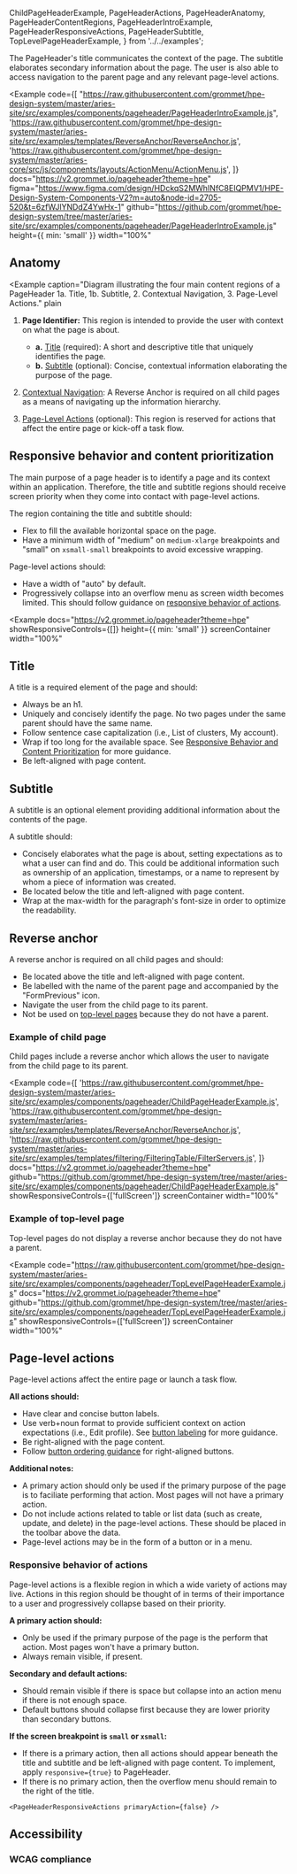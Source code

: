   ChildPageHeaderExample,
  PageHeaderActions,
  PageHeaderAnatomy,
  PageHeaderContentRegions,
  PageHeaderIntroExample,
  PageHeaderResponsiveActions,
  PageHeaderSubtitle,
  TopLevelPageHeaderExample,
} from '../../examples';

The PageHeader's title communicates the context of the page. The subtitle elaborates secondary information about the page. The user is also able to access navigation to the parent page and any relevant page-level actions.

<Example
  code={[
    "https://raw.githubusercontent.com/grommet/hpe-design-system/master/aries-site/src/examples/components/pageheader/PageHeaderIntroExample.js",
    'https://raw.githubusercontent.com/grommet/hpe-design-system/master/aries-site/src/examples/templates/ReverseAnchor/ReverseAnchor.js',
    'https://raw.githubusercontent.com/grommet/hpe-design-system/master/aries-core/src/js/components/layouts/ActionMenu/ActionMenu.js',
  ]}
  docs="https://v2.grommet.io/pageheader?theme=hpe"
  figma="https://www.figma.com/design/HDckqS2MWhINfC8EIQPMV1/HPE-Design-System-Components-V2?m=auto&node-id=2705-520&t=6zfWJlYNDdZ4YwHx-1"
  github="https://github.com/grommet/hpe-design-system/tree/master/aries-site/src/examples/components/pageheader/PageHeaderIntroExample.js"
  height={{ min: 'small' }}
  width="100%"
>

  <PageHeaderIntroExample />
</Example>

## Anatomy

<Example
  caption="Diagram illustrating the four main content regions of a PageHeader 1a. Title, 1b. Subtitle, 2. Contextual Navigation, 3. Page-Level Actions."
  plain
>
  <PageHeaderAnatomy />
</Example>

1. **Page Identifier:** This region is intended to provide the user with context on what the page is about.

   - **a.** [Title](#title) (required): A short and descriptive title that uniquely identifies the page.
   - **b.** [Subtitle](#subtitle) (optional): Concise, contextual information elaborating the purpose of the page.

2. [Contextual Navigation](#reverse-anchor): A Reverse Anchor is required on all child pages as a means of navigating up the information hierarchy.
3. [Page-Level Actions](#page-level-actions) (optional): This region is reserved for actions that affect the entire page or kick-off a task flow.

## Responsive behavior and content prioritization

The main purpose of a page header is to identify a page and its context within an application. Therefore, the title and subtitle regions should receive screen priority when they come into contact with page-level actions.

The region containing the title and subtitle should:

- Flex to fill the available horizontal space on the page.
- Have a minimum width of "medium" on `medium-xlarge` breakpoints and "small" on `xsmall-small` breakpoints to avoid excessive wrapping.

Page-level actions should:

- Have a width of "auto" by default.
- Progressively collapse into an overflow menu as screen width becomes limited. This should follow guidance on [responsive behavior of actions](#responsive-behavior-of-actions).

<Notification
  width="large"
  status="info"
  message="Resize your window to see how the content regions adapt at various screen widths."
/>

<Example
  docs="https://v2.grommet.io/pageheader?theme=hpe"
  showResponsiveControls={[]}
  height={{ min: 'small' }}
  screenContainer
  width="100%"
>
  <PageHeaderContentRegions />
</Example>

## Title

A title is a required element of the page and should:

- Always be an h1.
- Uniquely and concisely identify the page. No two pages under the same parent should have the same name.
- Follow sentence case capitalization (i.e., List of clusters, My account).
- Wrap if too long for the available space. See [Responsive Behavior and Content Prioritization](#responsive-behavior-and-content-prioritization) for more guidance.
- Be left-aligned with page content.

## Subtitle

A subtitle is an optional element providing additional information about the contents of the page.

A subtitle should:

- Concisely elaborates what the page is about, setting expectations as to what a user can find and do. This could be additional information such as ownership of an application, timestamps, or a name to represent by whom a piece of information was created.
- Be located below the title and left-aligned with page content.
- Wrap at the max-width for the paragraph's font-size in order to optimize the readability.

<BestPracticeGroup columns="100%">
  <Example
    bestPractice={{
      type: 'do',
      message:
        'Include concise, high-priority metadata in the subtitle that aids page identification.',
    }}
    width="100%"
    height={{ min: 'small' }}
  >
    <PageHeaderSubtitle />
  </Example>
  <Example
    bestPractice={{
      type: 'dont',
      message: `Don't clutter the Page Header with all of the page metadata. Instead, include this in the page content.`,
    }}
    width="100%"
    height={{ min: 'small' }}
  >
    <PageHeaderSubtitle bestPractice={false} />
  </Example>
</BestPracticeGroup>

## Reverse anchor

A reverse anchor is required on all child pages and should:

- Be located above the title and left-aligned with page content.
- Be labelled with the name of the parent page and accompanied by the "FormPrevious" icon.
- Navigate the user from the child page to its parent.
- Not be used on [top-level pages](#example-of-top-level-page) because they do not have a parent.

### Example of child page

Child pages include a reverse anchor which allows the user to navigate from the child page to its parent.

<Example
  code={[
    'https://raw.githubusercontent.com/grommet/hpe-design-system/master/aries-site/src/examples/components/pageheader/ChildPageHeaderExample.js',
    'https://raw.githubusercontent.com/grommet/hpe-design-system/master/aries-site/src/examples/templates/ReverseAnchor/ReverseAnchor.js',
    'https://raw.githubusercontent.com/grommet/hpe-design-system/master/aries-site/src/examples/templates/filtering/FilteringTable/FilterServers.js',
  ]}
  docs="https://v2.grommet.io/pageheader?theme=hpe"
  github="https://github.com/grommet/hpe-design-system/tree/master/aries-site/src/examples/components/pageheader/ChildPageHeaderExample.js"
  showResponsiveControls={['fullScreen']}
  screenContainer
  width="100%"
>
  <ChildPageHeaderExample />
</Example>

### Example of top-level page

Top-level pages do not display a reverse anchor because they do not have a parent.

<Example
  code="https://raw.githubusercontent.com/grommet/hpe-design-system/master/aries-site/src/examples/components/pageheader/TopLevelPageHeaderExample.js"
  docs="https://v2.grommet.io/pageheader?theme=hpe"
  github="https://github.com/grommet/hpe-design-system/tree/master/aries-site/src/examples/components/pageheader/TopLevelPageHeaderExample.js"
  showResponsiveControls={['fullScreen']}
  screenContainer
  width="100%"
>
  <TopLevelPageHeaderExample />
</Example>

## Page-level actions

Page-level actions affect the entire page or launch a task flow.

**All actions should:**

- Have clear and concise button labels.
- Use verb+noun format to provide sufficient context on action expectations (i.e., Edit profile). See [button labeling](/components/button#button-labeling) for more guidance.
- Be right-aligned with the page content.
- Follow [button ordering guidance](/components/button#button-ordering) for right-aligned buttons.

**Additional notes:**

- A primary action should only be used if the primary purpose of the page is to faciliate performing that action. Most pages will not have a primary action.
- Do not include actions related to table or list data (such as create, update, and delete) in the page-level actions. These should be placed in the toolbar above the data.
- Page-level actions may be in the form of a button or in a menu.

<BestPracticeGroup columns="100%">
  <Example
    bestPractice={{
      type: 'do',
      message: `Include actions affecting the entire page in the page-level actions. Actions related to table or list data (such as create, update, and delete) should be placed in the list's or table's toolbar.`,
    }}
    width="100%"
    showResponsiveControls={[]}
    screenContainer
  >
    <PageHeaderActions />
  </Example>
  <Example
    bestPractice={{
      type: 'dont',
      message: `Don't include actions related to table or list data (such as create, update, and delete) in the page-level actions.`,
    }}
    width="100%"
    showResponsiveControls={[]}
    screenContainer
  >
    <PageHeaderActions bestPractice={false} />
  </Example>
</BestPracticeGroup>

### Responsive behavior of actions

Page-level actions is a flexible region in which a wide variety of actions may live. Actions in this region should be thought of in terms of their importance to a user and progressively collapse based on their priority.

**A primary action should:**

- Only be used if the primary purpose of the page is the perform that action. Most pages won't have a primary button.
- Always remain visible, if present.

**Secondary and default actions:**

- Should remain visible if there is space but collapse into an action menu if there is not enough space.
- Default buttons should collapse first because they are lower priority than secondary buttons.

**If the screen breakpoint is `small` or `xsmall`:**

- If there is a primary action, then all actions should appear beneath the title and subtitle and be left-aligned with page content. To implement, apply `responsive={true}` to PageHeader.
- If there is no primary action, then the overflow menu should remain to the right of the title.

<Notification
  width="large"
  status="info"
  message="Resize your window to see how the actions collapse and respond at various screen widths."
/>

<BestPracticeGroup columns="100%">
  <Example
    bestPractice={{
      type: 'do',
      message:
        'Collapse default and secondary buttons into an action menu. Always keep the primary action visible if it exists. At xsmall and small breakpoints, place the actions underneath the title and subtitle.',
    }}
    width="100%"
    height={{ min: 'small' }}
  >
    <PageHeaderResponsiveActions />
  </Example>
  <Example
    bestPractice={{
      type: 'dont',
      message: `On xsmall and small screens when a primary action exists, do not collapse the primary button into an action menu.`,
    }}
    width="100%"
    height={{ min: 'small' }}
  >
    <PageHeaderResponsiveActions bestPractice={false} />
  </Example>
  <Example
    bestPractice={{
      type: 'do',
      message:
        'On xsmall and small screens when no primary action exists, leave the action menu in the same row as the title.',
    }}
    width="100%"
    height={{ min: 'small' }}
  >


    <PageHeaderResponsiveActions primaryAction={false} />
  </Example>
</BestPracticeGroup>

## Accessibility
### WCAG compliance
  <AccessibilitySection title='pageHeader' />
